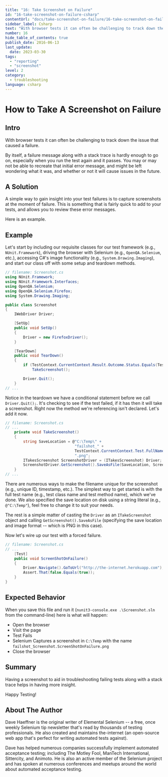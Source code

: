 ```yaml
---
title: "16: Take Screenshot on Failure"
id: "16-take-screenshot-on-failure-csharp"
contentUrl: "docs/take-screenshot-on-failure/16-take-screenshot-on-failure-csharp"
sidebar_label: Csharp
text: "With browser tests it can often be challenging to track down the issue that caused a failure. By itself, a failure message along with a stack trace is hardly enough to go on, especially when you run the test again and it passes. You may or may not be able to recreate that initial error message, and might be left wondering what it was, and whether or not it will cause issues in the future."
number: 16
hide_table_of_contents: true
publish_date: 2016-06-13
last_update:
  date: 2023-03-30
tags:
  - "reporting"
  - "screenshot"
level: 2
category:
  - troubleshooting
language: csharp
---
```


# How to Take A Screenshot on Failure

## Intro

With browser tests it can often be challenging to track down the issue that caused a failure.

By itself, a failure message along with a stack trace is hardly enough to go on, especially when you run the test again and it passes. You may or may not be able to recreate that initial error message, and might be left wondering what it was, and whether or not it will cause issues in the future.

## A Solution

A simple way to gain insight into your test failures is to capture screenshots at the moment of failure. This is something that is fairly quick to add to your tests, and allows you to review these error messages.

Here is an example.

## Example

Let's start by including our requisite classes for our test framework (e.g., `NUnit.Framework`), driving the browser with Selenium (e.g., `OpenQA.Selenium`, etc.), accessing C#'s image functionality (e.g., `System.Drawing.Imaging`), and start our class off with some setup and teardown methods.

```csharp
// filename: Screenshot.cs
using NUnit.Framework;
using NUnit.Framework.Interfaces;
using OpenQA.Selenium;
using OpenQA.Selenium.Firefox;
using System.Drawing.Imaging;

public class Screenshot
{
    IWebDriver Driver;

    [SetUp]
    public void SetUp()
    {
        Driver = new FirefoxDriver();
    }

    [TearDown]
    public void TearDown()
    {
        if (TestContext.CurrentContext.Result.Outcome.Status.Equals(TestStatus.Failed))
            TakeScreenshot();

        Driver.Quit();
    }
// ...
```

Notice in the teardown we have a conditional statement before we call `Driver.Quit();`. It's checking to see if the test failed, if it has then it will take a screenshot. Right now the method we're referencing isn't declared. Let's add it now.

```csharp
// filename: Screenshot.cs
// ...
    private void TakeScreenshot()
    {
        string SaveLocation = @"C:\Temp\" +
                               "failshot_" +
                               TestContext.CurrentContext.Test.FullName +
                               ".png";
        ITakesScreenshot ScreenshotDriver = (ITakesScreenshot) Driver;
        ScreenshotDriver.GetScreenshot().SaveAsFile(SaveLocation, ScreenshotImageFormat.Png);
    }
// ...
```

There are numerous ways to make the filename unique for the screenshot (e.g., unique ID, timestamp, etc.). The simplest way to get started is with the full test name (e.g., test class name and test method name), which we've done. We also specified the save location on disk using a string literal (e.g., `@"C:\Temp"`), feel free to change it to suit your needs.

The rest is a simple matter of casting the `Driver` as an `ITakeScreenshot` object and calling `GetScreenshot().SaveAsFile` (specifying the save location and image format -- which is PNG in this case).

Now let's wire up our test with a forced failure.

```csharp
// filename: Screenshot.cs
// ...
    [Test]
    public void ScreenShotOnFailure()
    {
        Driver.Navigate().GoToUrl("http://the-internet.herokuapp.com");
        Assert.That(false.Equals(true));
    }
}
```

## Expected Behavior

When you save this file and run it (`nunit3-console.exe .\Screenshot.sln` from the command-line) here is what will happen:

- Open the browser
- Visit the page
- Test Fails
- Selenium Captures a screenshot in `C:\Temp` with the name `failshot_Screenshot.ScreenShotOnFailure.png`
- Close the browser

## Summary

Having a screenshot to aid in troubleshooting failing tests along with a stack trace helps in having more insight.

Happy Testing!

## About The Author

Dave Haeffner is the original writer of Elemental Selenium -- a free, once weekly Selenium tip newsletter that's read by thousands of testing professionals. He also created and maintains the-internet (an open-source web app that's perfect for writing automated tests against).

Dave has helped numerous companies successfully implement automated acceptance testing; including The Motley Fool, ManTech International, Sittercity, and Animoto. He is also an active member of the Selenium project and has spoken at numerous conferences and meetups around the world about automated acceptance testing.
